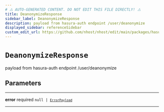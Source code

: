 ```yaml
---
# ⚠️ AUTO-GENERATED CONTENT. DO NOT EDIT THIS FILE DIRECTLY! ⚠️
title: DeanonymizeResponse
sidebar_label: DeanonymizeResponse
description: payload from hasura-auth endpoint /user/deanonymize
displayed_sidebar: referenceSidebar
custom_edit_url: https://github.com/nhost/nhost/edit/main/packages/hasura-auth-js/src/types/hasura-auth/responses.ts#L44
---
```


# `DeanonymizeResponse`

payload from hasura-auth endpoint /user/deanonymize

## Parameters

---

**<span className="parameter-name">error</span>** <span className="optional-status">required</span> <code>null &#124; [`ErrorPayload`](/reference/docgen/react/types/error-payload)</code>

---
